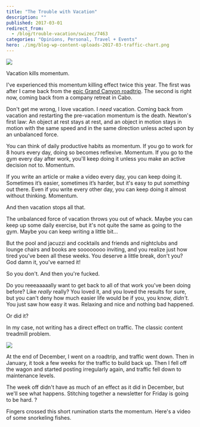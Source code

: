 ```yaml
---
title: "The Trouble with Vacation"
description: ""
published: 2017-03-01
redirect_from:
  - /blog/trouble-vacation/swizec/7463
categories: "Opinions, Personal, Travel + Events"
hero: ./img/blog-wp-content-uploads-2017-03-traffic-chart.png
---
```


![](https://instagram.fsnc1-5.fna.fbcdn.net/t51.2885-15/e35/16788409_411935005808905_281051866597425152_n.jpg)

Vacation kills momentum.

I've experienced this momentum killing effect twice this year. The first was after I came back from the [epic Grand Canyon roadtrip](https://swizec.com/blog/60-seconds-2000-miles/swizec/7334). The second is right now, coming back from a company retreat in Cabo.

Don't get me wrong, I love vacation. I _need_ vacation. Coming back from vacation and restarting the pre-vacation momentum is the death. Newton's first law: An object at rest stays at rest, and an object in motion stays in motion with the same speed and in the same direction unless acted upon by an unbalanced force.

You can think of daily productive habits as momentum. If you go to work for 8 hours every day, doing so becomes reflexive. Momentum. If you go to the gym every day after work, you'll keep doing it unless you make an active decision not to. Momentum.

If you write an article or make a video every day, you can keep doing it. Sometimes it’s easier, sometimes it’s harder, but it's easy to put _something_ out there. Even if you write every other day, you can keep doing it almost without thinking. Momentum.

And then vacation stops all that.

The unbalanced force of vacation throws you out of whack. Maybe you can keep up some daily exercise, but it's not quite the same as going to the gym. Maybe you can keep writing a little bit…

But the pool and jacuzzi and cocktails and friends and nightclubs and lounge chairs and books are soooooooo inviting, and you realize just how tired you've been all these weeks. You deserve a little break, don't you? God damn it, you've earned it!

So you don't. And then you're fucked.

Do you reeeaaaaally want to get back to all of that work you've been doing before? Like _really_ really? You loved it, and you loved the results for sure, but you can't deny how much easier life would be if you, you know, _didn't_. You just saw how easy it was. Relaxing and nice and nothing bad happened.

Or did it?

In my case, not writing has a direct effect on traffic. The classic content treadmill problem.

![](./img/blog-wp-content-uploads-2017-03-traffic-chart.png)

At the end of December, I went on a roadtrip, and traffic went down. Then in January, it took a few weeks for the traffic to build back up. Then I fell off the wagon and started posting irregularly again, and traffic fell down to maintenance levels.

The week off didn't have as much of an effect as it did in December, but we'll see what happens. Stitching together a newsletter for Friday is going to be hard. ?

Fingers crossed this short rumination starts the momentum. Here's a video of some snorkeling fishes.
